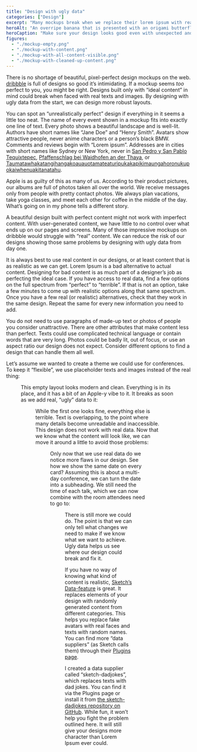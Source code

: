 ---
title: "Design with ugly data"
categories: ["Design"]
excerpt: "Many mockups break when we replace their lorem ipsum with real data. By using imperfect images and texts in them, we can design more robust layouts."
heroAlt: "An overripe banana that is presented with an origami butterfly and flower petals."
heroCaption: "Make sure your design looks good even with unexpected and unusual content."
figures:
  - "./mockup-empty.png"
  - "./mockup-with-content.png"
  - "./mockup-with-all-content-visible.png"
  - "./mockup-with-cleaned-up-content.png"
---

There is no shortage of beautiful, pixel-perfect design mockups on the web. [dribbble](https://dribbble.com) is full of designs so good it’s intimidating. If a mockup seems _too_ perfect to you, you might be right. Designs built only with “ideal content” in mind could break when faced with real texts and images. By designing with ugly data from the start, we can design more robust layouts.

You can spot an “unrealistically perfect” design if everything in it seems a little too neat. The name of every event shown in a mockup fits into exactly one line of text. Every photo shows a beautiful landscape and is well-lit. Authors have short names like “Jane Doe” and “Henry Smith”. Avatars show attractive people, never anime characters or a person’s black BMW. Comments and reviews begin with “Lorem ipsum”. Addresses are in cities with short names like Sydney or New York, never in [San Pedro y San Pablo Tequixtepec](https://en.wikipedia.org/wiki/San_Pedro_y_San_Pablo_Tequixtepec), [Pfaffenschlag bei Waidhofen an der Thaya](https://en.wikipedia.org/wiki/Pfaffenschlag_bei_Waidhofen), or [Taumatawhakatangihangakoauauotamateaturipukakapikimaungahoronukupokaiwhenuakitanatahu](https://en.wikipedia.org/wiki/Taumatawhakatangihangakoauauotamateaturipukakapikimaungahoronukupokaiwhenuakitanatahu).

Apple is as guilty of this as many of us. According to their product pictures, our albums are full of photos taken all over the world. We receive messages only from people with pretty contact photos. We always plan vacations, take yoga classes, and meet each other for coffee in the middle of the day. What’s going on in my phone tells a different story.

A beautiful design built with perfect content might not work with imperfect content. With user-generated content, we have little to no control over what ends up on our pages and screens. Many of those impressive mockups on dribbble would struggle with “real” content. We can reduce the risk of our designs showing those same problems by designing with ugly data from day one.

It is always best to use real content in our designs, or at least content that is as realistic as we can get. Lorem Ipsum is a bad alternative to actual content. Designing for bad content is as much part of a designer’s job as perfecting the ideal case. If you have access to real data, find a few options on the full spectrum from “perfect” to “terrible”. If that is not an option, take a few minutes to come up with realistic options along that same spectrum. Once you have a few real (or realistic) alternatives, check that they work in the same design. Repeat the same for every new information you need to add.

You do not need to use paragraphs of made-up text or photos of people you consider unattractive. There are other attributes that make content less than perfect. Texts could use complicated technical language or contain words that are very long. Photos could be badly lit, out of focus, or use an aspect ratio our design does not expect. Consider different options to find a design that can handle them all well.

Let’s assume we wanted to create a theme we could use for conferences. To keep it “flexible”, we use placeholder texts and images instead of the real thing:

<Figure
  alt="Mockup of a page that could be used for conferences"
  caption="Placeholders paint an unrealistic picture of what this could look like later."
  fluid={props.figures['mockup-empty']}
/>

This empty layout looks modern and clean. Everything is in its place, and it has a bit of an Apple-y vibe to it. It breaks as soon as we add real, “ugly” data to it:

<Figure
  alt="The previous mockup with realistic data"
  caption="Our mockup breaks when we add realistic content to it."
  fluid={props.figures['mockup-with-content']}
/>

While the first one looks fine, everything else is terrible. Text is overlapping, to the point where many details become unreadable and inaccessible. This design does not work with real data. Now that we know what the content will look like, we can move it around a little to avoid those problems:

<Figure
  alt="An iteration of the broken design"
  caption="We can now move elements around so our design no longer breaks."
  fluid={props.figures['mockup-with-all-content-visible']}
/>

Only now that we use real data do we notice more flaws in our design. See how we show the same date on every card? Assuming this is about a multi-day conference, we can turn the date into a subheading. We still need the time of each talk, which we can now combine with the room attendees need to go to:

<Figure
  alt="An improvement on the previous iteration"
  caption="We can only fix our design when we know what “real data” looks like."
  fluid={props.figures['mockup-with-cleaned-up-content']}
/>

There is still more we could do. The point is that we can only tell what changes we need to make if we know what we want to achieve. Ugly data helps us see where our design could break and fix it.

If you have no way of knowing what kind of content is realistic, [Sketch’s Data-feature](https://www.sketch.com/docs/data/) is great. It replaces elements of your design with randomly generated content from different categories. This helps you replace fake avatars with real faces and texts with random names. You can find more “data suppliers” (as Sketch calls them) through their [Plugins page](https://www.sketch.com/extensions/plugins/).

I created a data supplier called “sketch-dadjokes”, which replaces texts with dad jokes. You can find it via the Plugins page or install it from [the sketch-dadjokes repository on GitHub](https://github.com/domhabersack/sketch-dadjokes). While fun, it won’t help you fight the problem outlined here. It will still give your designs more character than Lorem Ipsum ever could.
